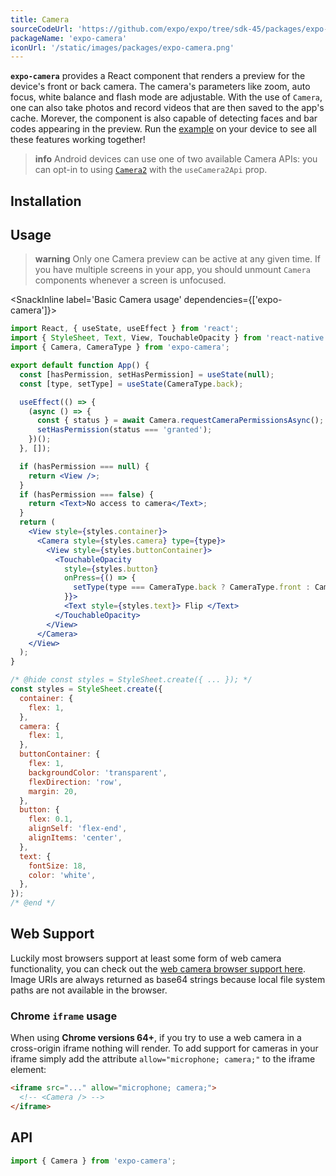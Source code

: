 ```yaml
---
title: Camera
sourceCodeUrl: 'https://github.com/expo/expo/tree/sdk-45/packages/expo-camera'
packageName: 'expo-camera'
iconUrl: '/static/images/packages/expo-camera.png'
---
```



**`expo-camera`** provides a React component that renders a preview for the device's front or back camera. The camera's parameters like zoom, auto focus, white balance and flash mode are adjustable. With the use of `Camera`, one can also take photos and record videos that are then saved to the app's cache. Morever, the component is also capable of detecting faces and bar codes appearing in the preview. Run the [example](#usage) on your device to see all these features working together!

<PlatformsSection android ios web />

> **info** Android devices can use one of two available Camera APIs: you can opt-in to using [`Camera2`](https://developer.android.com/reference/android/hardware/camera2/package-summary) with the `useCamera2Api` prop.

## Installation

<APIInstallSection />

## Usage

> **warning** Only one Camera preview can be active at any given time. If you have multiple screens in your app, you should unmount `Camera` components whenever a screen is unfocused.

<SnackInline label='Basic Camera usage' dependencies={['expo-camera']}>

```jsx
import React, { useState, useEffect } from 'react';
import { StyleSheet, Text, View, TouchableOpacity } from 'react-native';
import { Camera, CameraType } from 'expo-camera';

export default function App() {
  const [hasPermission, setHasPermission] = useState(null);
  const [type, setType] = useState(CameraType.back);

  useEffect(() => {
    (async () => {
      const { status } = await Camera.requestCameraPermissionsAsync();
      setHasPermission(status === 'granted');
    })();
  }, []);

  if (hasPermission === null) {
    return <View />;
  }
  if (hasPermission === false) {
    return <Text>No access to camera</Text>;
  }
  return (
    <View style={styles.container}>
      <Camera style={styles.camera} type={type}>
        <View style={styles.buttonContainer}>
          <TouchableOpacity
            style={styles.button}
            onPress={() => {
              setType(type === CameraType.back ? CameraType.front : CameraType.back);
            }}>
            <Text style={styles.text}> Flip </Text>
          </TouchableOpacity>
        </View>
      </Camera>
    </View>
  );
}

/* @hide const styles = StyleSheet.create({ ... }); */
const styles = StyleSheet.create({
  container: {
    flex: 1,
  },
  camera: {
    flex: 1,
  },
  buttonContainer: {
    flex: 1,
    backgroundColor: 'transparent',
    flexDirection: 'row',
    margin: 20,
  },
  button: {
    flex: 0.1,
    alignSelf: 'flex-end',
    alignItems: 'center',
  },
  text: {
    fontSize: 18,
    color: 'white',
  },
});
/* @end */
```

</SnackInline>

## Web Support

Luckily most browsers support at least some form of web camera functionality, you can check out the [web camera browser support here](https://caniuse.com/#feat=stream). Image URIs are always returned as base64 strings because local file system paths are not available in the browser.

### Chrome `iframe` usage

When using **Chrome versions 64+**, if you try to use a web camera in a cross-origin iframe nothing will render. To add support for cameras in your iframe simply add the attribute `allow="microphone; camera;"` to the iframe element:

```html
<iframe src="..." allow="microphone; camera;">
  <!-- <Camera /> -->
</iframe>
```

## API

```js
import { Camera } from 'expo-camera';
```

<APISection packageName="expo-camera" apiName="Camera" />
